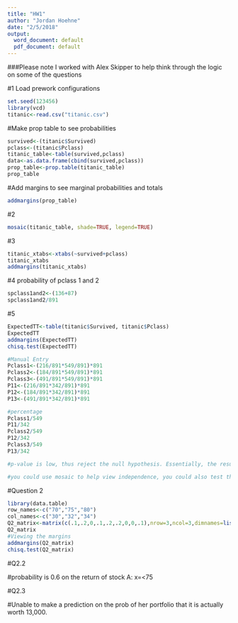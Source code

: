 ```yaml
---
title: "HW1"
author: "Jordan Hoehne"
date: "2/5/2018"
output:
  word_document: default
  pdf_document: default
---
```

###Please note I worked with Alex Skipper to help think through the logic on some of the questions 

#1 Load prework configurations 
```r
set.seed(123456)
library(vcd)
titanic<-read.csv("titanic.csv")

```
#Make prop table to see probabilities
```r
survived<-(titanic$Survived)
pclass<-(titanic$Pclass)
titanic_table<-table(survived,pclass)
data<-as.data.frame(cbind(survived,pclass))
prop_table<-prop.table(titanic_table)
prop_table

```

#Add margins to see marginal probabilities and totals 
```r
addmargins(prop_table)
```

#2
```r
mosaic(titanic_table, shade=TRUE, legend=TRUE)
```


#3
```r
titanic_xtabs<-xtabs(~survived+pclass)
titanic_xtabs
addmargins(titanic_xtabs)
```
#4 probability of pclass 1 and 2 
```r
spclass1and2<-(136+87)
spclass1and2/891
```

#5
```r
ExpectedTT<-table(titanic$Survived, titanic$Pclass)
ExpectedTT
addmargins(ExpectedTT)
chisq.test(ExpectedTT)

#Manual Entry 
Pclass1<-(216/891*549/891)*891
Pclass2<-(184/891*549/891)*891
Pclass3<-(491/891*549/891)*891
P11<-(216/891*342/891)*891
P12<-(184/891*342/891)*891
P13<-(491/891*342/891)*891

#percentage
Pclass1/549
P11/342
Pclass2/549
P12/342
Pclass3/549
P13/342

#p-value is low, thus reject the null hypothesis. Essentially, the results  show that the classes are not independent. 

#you could use mosaic to help view independence, you could also test the squared errors through angular testing to see indepence 
```

#Question 2 
```r
library(data.table)
row_names<-c("70","75","80")
col_names<-c("30","32","34")
Q2_matrix<-matrix(c(.1,.2,0,.1,.2,.2,0,0,.1),nrow=3,ncol=3,dimnames=list(row_names,col_names))
Q2_matrix
#Viewing the margins 
addmargins(Q2_matrix)
chisq.test(Q2_matrix)
```
#Q2.2

#probability is 0.6 on the return of stock A: x=<75

#Q2.3

#Unable to make a prediction on the prob of her portfolio that it is actually worth 13,000. 




